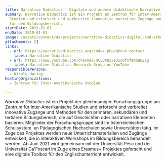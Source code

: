 ```yaml
---
title: Narrative Didactics - Digitale und andere didaktische Narrative
summary: Narrative Didactics ist ein Projekt am Zentrum für Inter-Amerikanische
  Studien und erforscht und verbreitet innovative narrative Zugänge und Methoden
  für den Bildungsbereich.
startDate: 2019-01-01
endDate: 2019-01-01
image: /assets/content/de/projects/narrative-didactics-digital-and-other-didactive-narratives/nadi_logo_002.jpeg
attachments: []
links:
  - url: https://narrativedidactics.org/index.php/about-contact
    label: Narrative Didactics
  - url: https://www.youtube.com/channel/UCL0XQI7eJ5oOfof9AmBLEYg
    label: Narrative Didactics Research Group on YouTube
responsiblePersons:
  - Nicole Haring
hostingOrganizations:
  - Zentrum für Inter-Amerikanische Studien

---
```

_Narrative Didactics_ ist ein Projekt der gleichnamigen Forschungsgruppe am Zentrum für Inter-Amerikanische Studien und erforscht und verbreitet innovative Zugänge und Methoden für den primären, sekundären und tertiären Bildungsbereich, die auf Geschichten oder narrativen Elementen basieren. Mitglieder der Forschungsgruppe sind im österreichischen Schulsystem, an Pädagogischen Hochschulen sowie Universitäten tätig. Im Zuge des Projektes werden neue Unterrichtsmaterialien und Zugänge entwickelt, die in interaktiven Workshops im Bildungsbereich behandelt werden. Ab Juni 2021 wird gemeinsam mit der Universität Pésc und der Universität Ca'Foscari im Zuge eines Erasmus+ Projektes geforscht und eine digitale Toolbox für den Englischunterricht entwickelt.
